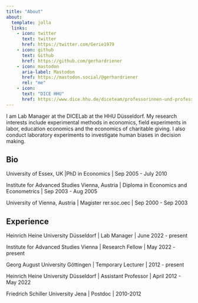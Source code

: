 ```yaml
---
title: "About"
about:
  template: jolla
  links:
    - icon: twitter
      text: twitter
      href: https://twitter.com/Gerie1979
    - icon: github
      text: Github
      href: https://github.com/gerhardriener
    - icon: mastodon
      aria-label: Mastodon
      href: https://mastodon.social/@gerhardriener
      rel: "me"
    - icon: 
      text: "DICE HHU"
      href: https://www.dice.hhu.de/diceteam/professorinnen-und-professoren/riener
---
```

I am Lab Manager at the DICELab at the HHU Düsseldorf. My research interests include experimental methods in economics, field experiments in labor, education economics and the economics of charitable giving. I also conduct laboratory experiments to investigate human biases in decision making.


## Bio

University of Essex, UK |PhD in Economics | Sep 2005 - July 2010

Institute for Advanced Studies Vienna, Austria |
Diploma in Economics and Econometrics | Sep 2003 - Aug 2005

University of Vienna, Austria |
Magister rer.soc.oec | Sep 2000 - Sep 2003

## Experience

Heinrich Heine University Düsseldorf | Lab Manager | June 2022 - present

Institute for Advanced Studies Vienna | Research Fellow | May 2022 - present

Georg August University Göttingen | Temporary Lecturer |  2012 - present  

Heinrich Heine University Düsseldorf | Assistant Professor | April 2012 - May 2022

Friedrich Schiller University Jena | Postdoc | 2010-2012
